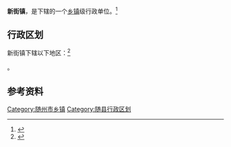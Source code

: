 {{中国乡级行政区|42/13/21/111/000}}

'''新街镇'''，是{{PRC admin/fullname|42/13/21/111/000|3}}下辖的一个[[乡镇|乡镇]]级行政单位。<ref>{{PRC admin/ref sgc|{{PRC admin/parent|42/13/21/111/000}}}}</ref>

== 行政区划 ==

新街镇下辖以下地区：<ref>{{PRC admin/ref sgc|42/13/21/111/000}}</ref>

{{PRC admin/children|42/13/21/111/000}}。

== 参考资料 ==

{{reflist}}

{{随县行政区划}}
{{湖北行政区划小作品}}

[[Category:随州市乡镇|Category:随州市乡镇]]
[[Category:随县行政区划|Category:随县行政区划]]